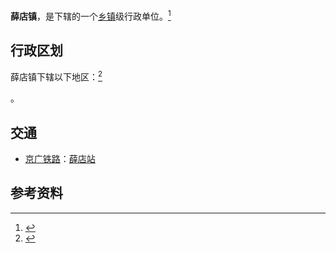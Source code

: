 {{中国乡级行政区|41/01/84/106/000}}

'''薛店镇'''，是{{PRC admin/fullname|41/01/84/106/000|3}}下辖的一个[[乡镇|乡镇]]级行政单位。<ref>{{PRC admin/ref sgc|{{PRC admin/parent|41/01/84/106/000}}}}</ref>

== 行政区划 ==

薛店镇下辖以下地区：<ref>{{PRC admin/ref sgc|41/01/84/106/000}}</ref>

{{PRC admin/children|41/01/84/106/000}}。

== 交通 ==
* {{rint|cn|rail}}[[京广铁路|京广铁路]]：[[薛店站|薛店站]]

== 参考资料 ==
{{reflist}}

{{PRC admin/navcat|41/01/84/106/000}}